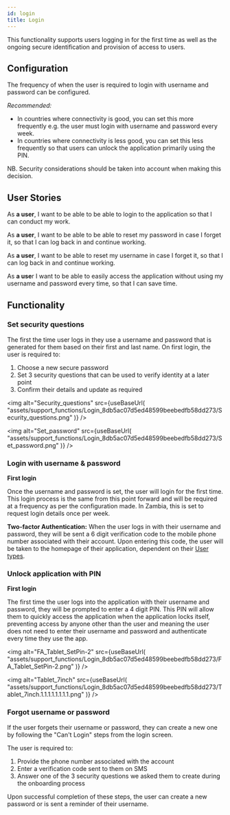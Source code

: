 ```yaml
---
id: login
title: Login
---
```



This functionality supports users logging in for the first time as well as the ongoing secure identification and provision of access to users.

## Configuration

The frequency of when the user is required to login with username and password can be configured.

_Recommended:_

- In countries where connectivity is good, you can set this more frequently e.g. the user must login with username and password every week.
- In countries where connectivity is less good, you can set this less frequently so that users can unlock the application primarily using the PIN.

NB. Security considerations should be taken into account when making this decision.

## User Stories

As **a user**, I want to be able to be able to login to the application so that I can conduct my work.

As **a user**, I want to be able to be able to reset my password in case I forget it, so that I can log back in and continue working.

As **a user**, I want to be able to reset my username in case I forget it, so that I can log back in and continue working.

As **a use**r I want to be able to easily access the application without using my username and password every time, so that I can save time.

## Functionality

### Set security questions

The first the time user logs in they use a username and password that is generated for them based on their first and last name. On first login, the user is required to:

1. Choose a new secure password
2. Set 3 security questions that can be used to verify identity at a later point
3. Confirm their details and update as required

<img
  alt="Security_questions"
  src={useBaseUrl(
    "assets/support_functions/Login_8db5ac07d5ed48599beebedfb58dd273/Security_questions.png"
  )}
/>

<img
  alt="Set_password"
  src={useBaseUrl(
    "assets/support_functions/Login_8db5ac07d5ed48599beebedfb58dd273/Set_password.png"
  )}
/>

### Login with username & password

**First login**

Once the username and password is set, the user will login for the first time. This login process is the same from this point forward and will be required at a frequency as per the configuration made. In Zambia, this is set to request login details once per week.

**Two-factor Authentication:** When the user logs in with their username and password, they will be sent a 6 digit verification code to the mobile phone number associated with their account. Upon entering this code, the user will be taken to the homepage of their application, dependent on their [User types](../system_overview/user_types/overviewUserTypes).

### Unlock application with PIN

**First login**

The first time the user logs into the application with their username and password, they will be prompted to enter a 4 digit PIN. This PIN will allow them to quickly access the application when the application locks itself, preventing access by anyone other than the user and meaning the user does not need to enter their username and password and authenticate every time they use the app.

<img
  alt="FA_Tablet_SetPin-2"
  src={useBaseUrl(
    "assets/support_functions/Login_8db5ac07d5ed48599beebedfb58dd273/FA_Tablet_SetPin-2.png"
  )}
/>

<img
  alt="Tablet_7inch"
  src={useBaseUrl(
    "assets/support_functions/Login_8db5ac07d5ed48599beebedfb58dd273/Tablet_7inch.1.1.1.1.1.1.1.1.png"
  )}
/>

### Forgot username or password

If the user forgets their username or password, they can create a new one by following the "Can't Login" steps from the login screen.

The user is required to:

1. Provide the phone number associated with the account
2. Enter a verification code sent to them on SMS
3. Answer one of the 3 security questions we asked them to create during the onboarding process

Upon successful completion of these steps, the user can create a new password or is sent a reminder of their username.
